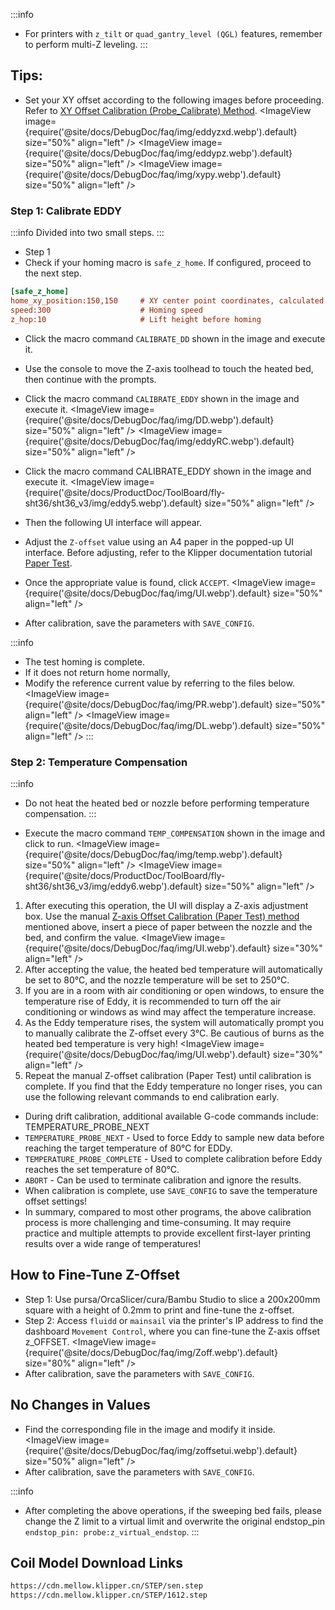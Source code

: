 :::info
* For printers with `z_tilt` or `quad_gantry_level (QGL)` features, remember to perform multi-Z leveling.
:::

## Tips:
* Set your XY offset according to the following images before proceeding. Refer to [XY Offset Calibration (Probe_Calibrate) Method](https://www.klipper3d.org/Probe_Calibrate).
<ImageView image={require('@site/docs/DebugDoc/faq/img/eddyzxd.webp').default} size="50%" align="left" />
<ImageView image={require('@site/docs/DebugDoc/faq/img/eddypz.webp').default} size="50%" align="left" />
<ImageView image={require('@site/docs/DebugDoc/faq/img/xypy.webp').default} size="50%" align="left" />

### Step 1: Calibrate EDDY
:::info
Divided into two small steps.
:::
* Step 1
* Check if your homing macro is `safe_z_home`. If configured, proceed to the next step.
```cfg
[safe_z_home]                
home_xy_position:150,150     # XY center point coordinates, calculated by dividing the maximum bed size by 2 and adjust accordingly
speed:300                    # Homing speed
z_hop:10                     # Lift height before homing
```
* Click the macro command `CALIBRATE_DD` shown in the image and execute it.
* Use the console to move the Z-axis toolhead to touch the heated bed, then continue with the prompts.

* Click the macro command `CALIBRATE_EDDY` shown in the image and execute it.
<ImageView image={require('@site/docs/DebugDoc/faq/img/DD.webp').default} size="50%" align="left" />
<ImageView image={require('@site/docs/DebugDoc/faq/img/eddyRC.webp').default} size="50%" align="left" />
* Click the macro command CALIBRATE_EDDY shown in the image and execute it.
<ImageView image={require('@site/docs/ProductDoc/ToolBoard/fly-sht36/sht36_v3/img/eddy5.webp').default} size="50%" align="left" />
* Then the following UI interface will appear.
* Adjust the `Z-offset` value using an A4 paper in the popped-up UI interface. Before adjusting, refer to the Klipper documentation tutorial [Paper Test](https://www.klipper3d.org/Bed_Level.html#the-paper-test).
* Once the appropriate value is found, click `ACCEPT`.
<ImageView image={require('@site/docs/DebugDoc/faq/img/UI.webp').default} size="50%" align="left" />
* After calibration, save the parameters with `SAVE_CONFIG`.

:::info
* The test homing is complete.
* If it does not return home normally,
* Modify the reference current value by referring to the files below.
<ImageView image={require('@site/docs/DebugDoc/faq/img/PR.webp').default} size="50%" align="left" />
<ImageView image={require('@site/docs/DebugDoc/faq/img/DL.webp').default} size="50%" align="left" />
:::

### Step 2: Temperature Compensation
:::info
* Do not heat the heated bed or nozzle before performing temperature compensation.
:::

* Execute the macro command `TEMP_COMPENSATION` shown in the image and click to run.
<ImageView image={require('@site/docs/DebugDoc/faq/img/temp.webp').default} size="50%" align="left" />
<ImageView image={require('@site/docs/ProductDoc/ToolBoard/fly-sht36/sht36_v3/img/eddy6.webp').default} size="50%" align="left" />

1. After executing this operation, the UI will display a Z-axis adjustment box. Use the manual [Z-axis Offset Calibration (Paper Test) method](https://www.klipper3d.org/Bed_Level.html#the-paper-test) mentioned above, insert a piece of paper between the nozzle and the bed, and confirm the value.
<ImageView image={require('@site/docs/DebugDoc/faq/img/UI.webp').default} size="30%" align="left" />
2. After accepting the value, the heated bed temperature will automatically be set to 80°C, and the nozzle temperature will be set to 250°C.
3. If you are in a room with air conditioning or open windows, to ensure the temperature rise of Eddy, it is recommended to turn off the air conditioning or windows as wind may affect the temperature increase.
4. As the Eddy temperature rises, the system will automatically prompt you to manually calibrate the Z-offset every 3°C. Be cautious of burns as the heated bed temperature is very high!
<ImageView image={require('@site/docs/DebugDoc/faq/img/UI.webp').default} size="30%" align="left" />
5. Repeat the manual Z-offset calibration (Paper Test) until calibration is complete. If you find that the Eddy temperature no longer rises, you can use the following relevant commands to end calibration early.
* During drift calibration, additional available G-code commands include: TEMPERATURE_PROBE_NEXT
* `TEMPERATURE_PROBE_NEXT` - Used to force Eddy to sample new data before reaching the target temperature of 80°C for EDDy.
* `TEMPERATURE_PROBE_COMPLETE` - Used to complete calibration before Eddy reaches the set temperature of 80°C.
* `ABORT` - Can be used to terminate calibration and ignore the results.
* When calibration is complete, use `SAVE_CONFIG` to save the temperature offset settings!
* In summary, compared to most other programs, the above calibration process is more challenging and time-consuming. It may require practice and multiple attempts to provide excellent first-layer printing results over a wide range of temperatures!

## How to Fine-Tune Z-Offset
* Step 1: Use pursa/OrcaSlicer/cura/Bambu Studio to slice a 200x200mm square with a height of 0.2mm to print and fine-tune the z-offset.
* Step 2: Access `fluidd` or `mainsail` via the printer's IP address to find the dashboard `Movement Control`, where you can fine-tune the Z-axis offset z_OFFSET.
<ImageView image={require('@site/docs/DebugDoc/faq/img/Zoff.webp').default} size="80%" align="left" />
* After calibration, save the parameters with `SAVE_CONFIG`.

## No Changes in Values
* Find the corresponding file in the image and modify it inside.
<ImageView image={require('@site/docs/DebugDoc/faq/img/zoffsetui.webp').default} size="50%" align="left" />
* After calibration, save the parameters with `SAVE_CONFIG`.

:::info
* After completing the above operations, if the sweeping bed fails, please change the Z limit to a virtual limit and overwrite the original endstop_pin `endstop_pin: probe:z_virtual_endstop`.
:::

## Coil Model Download Links

```bash
https://cdn.mellow.klipper.cn/STEP/sen.step
https://cdn.mellow.klipper.cn/STEP/1612.step
```
